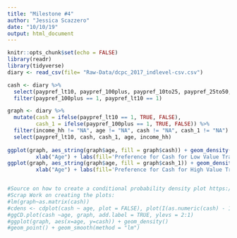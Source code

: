 ```yaml
---
title: "Milestone #4"
author: "Jessica Scazzero"
date: "10/10/19"
output: html_document
---
```


```r
knitr::opts_chunk$set(echo = FALSE)
library(readr)
library(tidyverse)
diary <- read_csv(file= "Raw-Data/dcpc_2017_indlevel-csv.csv")
```

```r
cash <- diary %>%
  select(paypref_lt10, paypref_100plus, paypref_10to25, paypref_25to50, paypref_50to100, age, race_white, race_black, race_asian, income_hh) %>%
  filter(paypref_100plus == 1, paypref_lt10 == 1)

graph <- diary %>%
  mutate(cash = ifelse(paypref_lt10 == 1, TRUE, FALSE), 
         cash_1 = ifelse(paypref_100plus == 1, TRUE, FALSE)) %>%
  filter(income_hh != "NA", age != "NA", cash != "NA", cash_1 != "NA") %>%
  select(paypref_lt10, cash, cash_1, age, income_hh)
  
ggplot(graph, aes_string(graph$age, fill = graph$cash)) + geom_density(position='fill', alpha = 0.5) + 
         xlab("Age") + labs(fill='Preference for Cash for Low Value Transactions (<$10)', title = "The Relationship Between Age and Preference for Cash", subtitle = "The Federal Reserve's 2017 Diary of Consumer Payment Choice") 
ggplot(graph, aes_string(graph$age, fill = graph$cash_1)) + geom_density(position='fill', alpha = 0.5) + 
         xlab("Age") + labs(fill='Preference for Cash for High Value Transactions(>$100)', title = "The Relationship Between Age and Preference for Cash", subtitle = "The Federal Reserve's 2017 Diary of Consumer Payment Choice") 


#Source on how to create a conditional probability density plot https://nextjournal.com/eda/conditional-probability-density-plots
#Scrap Work on creating the plots: 
#lm(graph~as.matrix(cash))
#cdens <- cdplot(cash ~ age, plot = FALSE), plot(I(as.numeric(cash) - 1) ~ jitter(age, factor = 2))
#ggCD.plot(cash ~age, graph, add.label = TRUE, ylevs = 2:1)
#ggplot(graph, aes(x=age, y=cash)) + geom_density()
#geom_point() + geom_smooth(method = "lm")

```